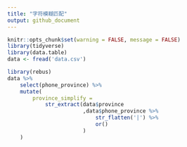 ```yaml
---
title: "字符模糊匹配"
output: github_document
---
```




```r
knitr::opts_chunk$set(warning = FALSE, message = FALSE)
library(tidyverse)
library(data.table)
data <- fread('data.csv')
```

```r
library(rebus)
data %>% 
    select(phone_province) %>% 
    mutate(
        province_simplify = 
            str_extract(data$province
                        ,data$phone_province %>% 
                            str_flatten('|') %>% 
                            or()
                        )
    )
```

